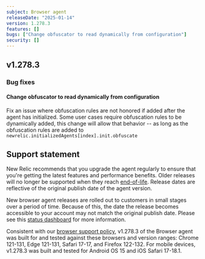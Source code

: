 ```yaml
---
subject: Browser agent
releaseDate: "2025-01-14"
version: 1.278.3
features: []
bugs: ["Change obfuscator to read dynamically from configuration"]
security: []
---
```


## v1.278.3

### Bug fixes

#### Change obfuscator to read dynamically from configuration
Fix an issue where obfuscation rules are not honored if added after the agent has initialized.  Some user cases require obfuscation rules to be dynamically added, this change will allow that behavior -- as long as the obfuscation rules are added to `newrelic.initializedAgents[index].init.obfuscate`

## Support statement

New Relic recommends that you upgrade the agent regularly to ensure that you're getting the latest features and performance benefits. Older releases will no longer be supported when they reach [end-of-life](https://docs.newrelic.com/docs/browser/browser-monitoring/getting-started/browser-agent-eol-policy/). Release dates are reflective of the original publish date of the agent version.

New browser agent releases are rolled out to customers in small stages over a period of time. Because of this, the date the release becomes accessible to your account may not match the original publish date. Please see this [status dashboard](https://newrelic.github.io/newrelic-browser-agent-release/) for more information.

Consistent with our [browser support policy](https://docs.newrelic.com/docs/browser/new-relic-browser/getting-started/compatibility-requirements-browser-monitoring/#browser-types), v1.278.3 of the Browser agent was built for and tested against these browsers and version ranges: Chrome 121-131, Edge 121-131, Safari 17-17, and Firefox 122-132. For mobile devices, v1.278.3 was built and tested for Android OS 15 and iOS Safari 17-18.1.
